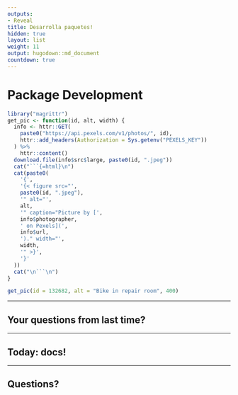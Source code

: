 ```yaml
---
outputs:
- Reveal
title: Desarrolla paquetes!
hidden: true
layout: list
weight: 11
output: hugodown::md_document
countdown: true
---
```


# Package Development

```r
library("magrittr")
get_pic <- function(id, alt, width) {
  info <- httr::GET(
    paste0("https://api.pexels.com/v1/photos/", id),
    httr::add_headers(Authorization = Sys.getenv("PEXELS_KEY"))
  ) %>%
    httr::content()
  download.file(info$src$large, paste0(id, ".jpeg"))
  cat("```{=html}\n")
  cat(paste0(
    '{',
    '{< figure src="',
    paste0(id, ".jpeg"),
    '" alt="',
    alt,
    '" caption="Picture by [',
    info$photographer,
    ' on Pexels](',
    info$url,
    ')." width="',
    width,
    '" >}',
    '}'
  ))
  cat("\n```\n")
}
```

```r
get_pic(id = 132682, alt = "Bike in repair room", 400)
```


---

## Your questions from last time?

---

## Today: docs!

---

## Questions?
